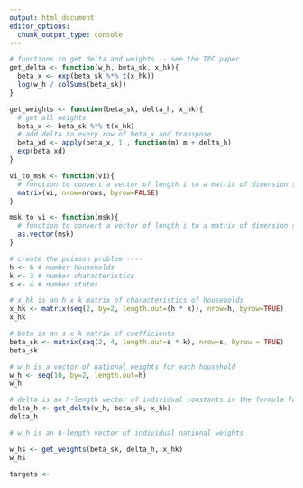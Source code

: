 ```yaml
---
output: html_document
editor_options: 
  chunk_output_type: console
---
```



```r
# functions to get delta and weights -- see the TPC paper
get_delta <- function(w_h, beta_sk, x_hk){
  beta_x <- exp(beta_sk %*% t(x_hk))
  log(w_h / colSums(beta_sk))
}

get_weights <- function(beta_sk, delta_h, x_hk){
  # get all weights
  beta_x <- beta_sk %*% t(x_hk)
  # add delta to every row of beta_x and transpose
  beta_xd <- apply(beta_x, 1 , function(m) m + delta_h) 
  exp(beta_xd)
}

vi_to_msk <- function(vi){
  # function to convert a vector of length i to a matrix of dimension s by k
  matrix(vi, nrow=nrows, byrow=FALSE)
}

msk_to_vi <- function(msk){
  # function to convert a vector of length i to a matrix of dimension s by k
  as.vector(msk)
}

```



```r
# create the poisson problem ----
h <- 6 # number households
k <- 3 # number characteristics
s <- 4 # number states

# x_hk is an h x k matrix of characteristics of households
x_hk <- matrix(seq(2, by=2, length.out=(h * k)), nrow=h, byrow=TRUE)
x_hk

# beta is an s x k matrix of coefficients
beta_sk <- matrix(seq(2, 4, length.out=s * k), nrow=s, byrow = TRUE)
beta_sk

# w_h is a vector of national weights for each household
w_h <- seq(10, by=2, length.out=h)
w_h

# delta is an h-length vector of individual constants in the formula for state weights
delta_h <- get_delta(w_h, beta_sk, x_hk)
delta_h

# w_h is an h-length vector of individual national weights

w_hs <- get_weights(beta_sk, delta_h, x_hk)
w_hs

targets <- 


```




